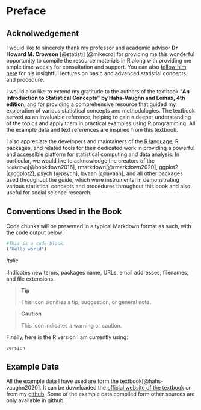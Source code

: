 # Preface {.unnumbered}

## Acknolwedgement

I would like to sincerely thank my professor and academic advisor **Dr Howard M. Crowson** [@statisti] [@mikecro] for providing me this wonderful opportunity to compile the resource materials in R along with providing me ample time weekly for consultation and support. You can also [follow him here](https://www.youtube.com/channel/UC8r94_jZaoXv9qsgFwAdPQQ) for his insightful lectures on basic and advanced statistial concepts and procedure.

I would also like to extend my gratitude to the authors of the textbook "**An Introduction to Statistical Concepts" by Hahs-Vaughn and Lomax, 4th edition**, and for providing a comprehensive resource that guided my exploration of various statistical concepts and methodologies. The textbook served as an invaluable reference, helping to gain a deeper understanding of the topics and apply them in practical examples using R programming. All the example data and text references are inspired from this textbook.

I also appreciate the developers and maintainers of the [R language](https://www.r-project.org/), R packages, and related tools for their dedicated work in providing a powerful and accessible platform for statistical computing and data analysis. In particular, we would like to acknowledge the creators of the `bookdown`[@bookdown2016], rmarkdown[@rmarkdown2020], ggplot2 [@ggplot2], psych [@psych], lavaan [@lavaan], and all other packages used throughout the guide, which were instrumental in demonstrating various statistical concepts and procedures throughout this book and also useful for social science research.

## Conventions Used in the Book

Code chunks will be presented in a typical Markdown format as such, with the code output below:

```r
#This is a code block. 
("Hello world")
```

*Italic*

:Indicates new terms, packages name, URLs, email addresses, filenames, and file extensions.

> **Tip**
>
> This icon signifies a tip, suggestion, or general note.

> **Caution**
>
> This icon indicates a warning or caution.

Finally, here is the R version I am currently using:

```r
version
```

## Example Data

All the example data I have used are form the textbook[@hahs-vaughn2020]. It can be downloaded the [official website of the textbook](https://routledgetextbooks.com/textbooks/9781138650558/stats4e.php) or from my [github](https://github.com/hukkum/quant-r/tree/dev/exampledata). Some of the example data compiled form other sources are only available in github.
